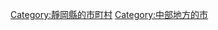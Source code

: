{{Commonscat|Iwata, Shizuoka}}
{{Catmore}}

{{DEFAULTSORT:Iwata-shi}}
[[Category:靜岡縣的市町村|Category:靜岡縣的市町村]]
[[Category:中部地方的市|Category:中部地方的市]]